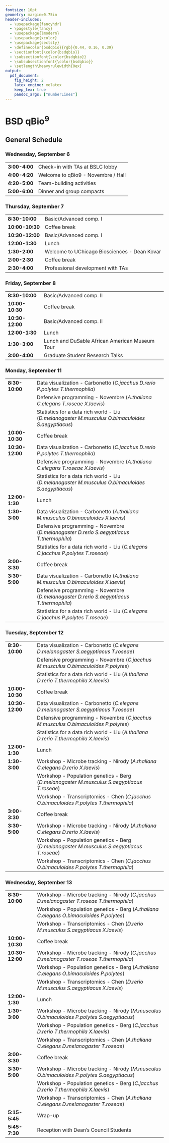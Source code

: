 ```yaml
---
fontsize: 10pt
geometry: margin=0.75in
header-includes:
  - \usepackage{fancyhdr}
  - \pagestyle{fancy}
  - \usepackage{lmodern}
  - \usepackage{xcolor}
  - \usepackage{sectsty}
  - \definecolor{bsdqbio}{rgb}{0.44, 0.16, 0.39}
  - \sectionfont{\color{bsdqbio}}
  - \subsectionfont{\color{bsdqbio}}
  - \subsubsectionfont{\color{bsdqbio}}
  - \setlength\heavyrulewidth{0ex}
output:
  pdf_document:
    fig_height: 2
    latex_engine: xelatex
    keep_tex: true
    pandoc_args: ["numberLines"]
---
```

# BSD qBio$^9$ 

## General Schedule
### Wednesday, September 6 

------------------    -------------------------------------------------
**3:00-4:00**         Check-in with TAs at BSLC lobby                  
**4:00-4:20**         Welcome to qBio9 - Novembre / Hall               
**4:20-5:00**         Team-building activities                         
**5:00-6:00**         Dinner and group compacts                        
------------------    -------------------------------------------------

### Thursday, September 7 

------------------    -------------------------------------------------
**8:30-10:00**        Basic/Advanced comp. I                           
**10:00-10:30**       Coffee break                                     
**10:30-12:00**       Basic/Advanced comp. I                           
**12:00-1:30**        Lunch                                            
**1:30-2:00**         Welcome to UChicago Biosciences - Dean Kovar     
**2:00-2:30**         Coffee break                                     
**2:30-4:00**         Professional development with TAs                
------------------    -------------------------------------------------

### Friday, September 8 

------------------    -------------------------------------------------
**8:30-10:00**        Basic/Advanced comp. II                          
**10:00-10:30**       Coffee break                                     
**10:30-12:00**       Basic/Advanced comp. II                          
**12:00-1:30**        Lunch                                            
**1:30-3:00**          Lunch and DuSable African American Museum Tour  
**3:00-4:00**         Graduate Student Research Talks                  
------------------    -------------------------------------------------

### Monday, September 11 

------------------    -------------------------------------------------
**8:30-10:00**        Data visualization - Carbonetto                   (*C.jacchus D.rerio P.polytes T.thermophila*)
                      Defensive programming - Novembre                  (*A.thaliana C.elegans T.roseae X.laevis*)
                      Statistics for a data rich world - Liu            (*D.melanogaster M.musculus O.bimaculoides S.aegyptiacus*)
**10:00-10:30**       Coffee break                                     
**10:30-12:00**       Data visualization - Carbonetto                   (*C.jacchus D.rerio P.polytes T.thermophila*)
                      Defensive programming - Novembre                  (*A.thaliana C.elegans T.roseae X.laevis*)
                      Statistics for a data rich world - Liu            (*D.melanogaster M.musculus O.bimaculoides S.aegyptiacus*)
**12:00-1:30**        Lunch                                            
**1:30-3:00**         Data visualization - Carbonetto                   (*A.thaliana M.musculus O.bimaculoides X.laevis*)
                      Defensive programming - Novembre                  (*D.melanogaster D.rerio S.aegyptiacus T.thermophila*)
                      Statistics for a data rich world - Liu            (*C.elegans C.jacchus P.polytes T.roseae*)
**3:00-3:30**         Coffee break                                     
**3:30-5:00**         Data visualization - Carbonetto                   (*A.thaliana M.musculus O.bimaculoides X.laevis*)
                      Defensive programming - Novembre                  (*D.melanogaster D.rerio S.aegyptiacus T.thermophila*)
                      Statistics for a data rich world - Liu            (*C.elegans C.jacchus P.polytes T.roseae*)
------------------    -------------------------------------------------

### Tuesday, September 12 

------------------    -------------------------------------------------
**8:30-10:00**        Data visualization - Carbonetto                   (*C.elegans D.melanogaster S.aegyptiacus T.roseae*)
                      Defensive programming - Novembre                  (*C.jacchus M.musculus O.bimaculoides P.polytes*)
                      Statistics for a data rich world - Liu            (*A.thaliana D.rerio T.thermophila X.laevis*)
**10:00-10:30**       Coffee break                                     
**10:30-12:00**       Data visualization - Carbonetto                   (*C.elegans D.melanogaster S.aegyptiacus T.roseae*)
                      Defensive programming - Novembre                  (*C.jacchus M.musculus O.bimaculoides P.polytes*)
                      Statistics for a data rich world - Liu            (*A.thaliana D.rerio T.thermophila X.laevis*)
**12:00-1:30**        Lunch                                            
**1:30-3:00**         Workshop - Microbe tracking - Nirody              (*A.thaliana C.elegans D.rerio X.laevis*)
                      Workshop - Population genetics - Berg             (*D.melanogaster M.musculus S.aegyptiacus T.roseae*)
                      Workshop - Transcriptomics - Chen                 (*C.jacchus O.bimaculoides P.polytes T.thermophila*)
**3:00-3:30**         Coffee break                                     
**3:30-5:00**         Workshop - Microbe tracking - Nirody              (*A.thaliana C.elegans D.rerio X.laevis*)
                      Workshop - Population genetics - Berg             (*D.melanogaster M.musculus S.aegyptiacus T.roseae*)
                      Workshop - Transcriptomics - Chen                 (*C.jacchus O.bimaculoides P.polytes T.thermophila*)
------------------    -------------------------------------------------

### Wednesday, September 13 

------------------    -------------------------------------------------
**8:30-10:00**        Workshop - Microbe tracking - Nirody              (*C.jacchus D.melanogaster T.roseae T.thermophila*)
                      Workshop - Population genetics - Berg             (*A.thaliana C.elegans O.bimaculoides P.polytes*)
                      Workshop - Transcriptomics - Chen                 (*D.rerio M.musculus S.aegyptiacus X.laevis*)
**10:00-10:30**       Coffee break                                     
**10:30-12:00**       Workshop - Microbe tracking - Nirody              (*C.jacchus D.melanogaster T.roseae T.thermophila*)
                      Workshop - Population genetics - Berg             (*A.thaliana C.elegans O.bimaculoides P.polytes*)
                      Workshop - Transcriptomics - Chen                 (*D.rerio M.musculus S.aegyptiacus X.laevis*)
**12:00-1:30**        Lunch                                            
**1:30-3:00**         Workshop - Microbe tracking - Nirody              (*M.musculus O.bimaculoides P.polytes S.aegyptiacus*)
                      Workshop - Population genetics - Berg             (*C.jacchus D.rerio T.thermophila X.laevis*)
                      Workshop - Transcriptomics - Chen                 (*A.thaliana C.elegans D.melanogaster T.roseae*)
**3:00-3:30**         Coffee break                                     
**3:30-5:00**         Workshop - Microbe tracking - Nirody              (*M.musculus O.bimaculoides P.polytes S.aegyptiacus*)
                      Workshop - Population genetics - Berg             (*C.jacchus D.rerio T.thermophila X.laevis*)
                      Workshop - Transcriptomics - Chen                 (*A.thaliana C.elegans D.melanogaster T.roseae*)
**5:15-5:45**         Wrap-up                                          
**5:45-7:30**         Reception with Dean's Council Students           
------------------    -------------------------------------------------

